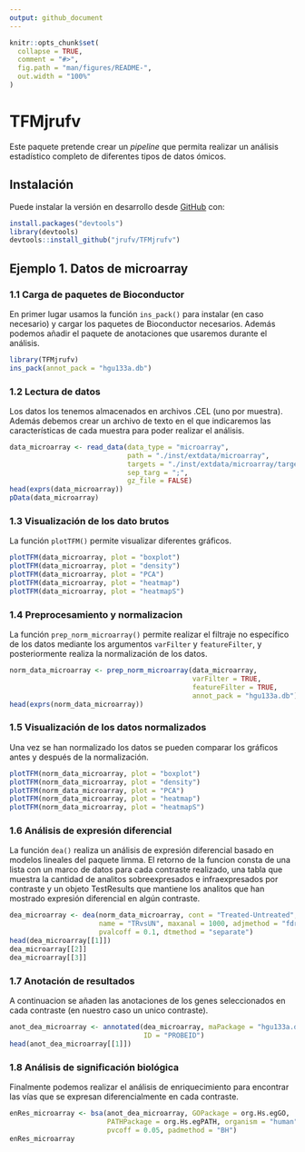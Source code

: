```yaml
---
output: github_document
---
```


<!-- README.md is generated from README.Rmd. Please edit that file -->

```r
knitr::opts_chunk$set(
  collapse = TRUE,
  comment = "#>",
  fig.path = "man/figures/README-",
  out.width = "100%"
)
```

# TFMjrufv

<!-- badges: start -->
<!-- badges: end -->

Este paquete pretende crear un *pipeline* que permita realizar un análisis estadístico completo de diferentes tipos de datos ómicos.

## Instalación

Puede instalar la versión en desarrollo desde [GitHub](https://github.com) con:

```r
install.packages("devtools")
library(devtools)
devtools::install_github("jrufv/TFMjrufv")
```

## Ejemplo 1. Datos de microarray

### 1.1 Carga de paquetes de Bioconductor
En primer lugar usamos la función `ins_pack()` para instalar (en caso necesario) y cargar los paquetes de Bioconductor necesarios. Además podemos añadir el paquete de anotaciones que usaremos durante el análisis.

```r
library(TFMjrufv)
ins_pack(annot_pack = "hgu133a.db")
```

### 1.2 Lectura de datos
Los datos los tenemos almacenados en archivos .CEL (uno por muestra). Además debemos crear un archivo de texto en el que indicaremos las características de cada muestra para poder realizar el análisis.

```r
data_microarray <- read_data(data_type = "microarray",
                             path = "./inst/extdata/microarray",
                             targets = "./inst/extdata/microarray/targets.csv",
                             sep_targ = ";",
                             gz_file = FALSE)
head(exprs(data_microarray))
pData(data_microarray)
```

### 1.3 Visualización de los dato brutos
La función `plotTFM()` permite visualizar diferentes gráficos.

```r
plotTFM(data_microarray, plot = "boxplot")
plotTFM(data_microarray, plot = "density")
plotTFM(data_microarray, plot = "PCA")
plotTFM(data_microarray, plot = "heatmap")
plotTFM(data_microarray, plot = "heatmapS")
```

### 1.4 Preprocesamiento y normalizacion
La función `prep_norm_microarray()` permite realizar el filtraje no específico de los datos mediante los argumentos `varFilter` y `featureFilter`, y posteriormente realiza la normalización de los datos.

```r
norm_data_microarray <- prep_norm_microarray(data_microarray,
                                             varFilter = TRUE,
                                             featureFilter = TRUE,
                                             annot_pack = "hgu133a.db")
head(exprs(norm_data_microarray))
```

### 1.5 Visualización de los datos normalizados
Una vez se han normalizado los datos se pueden comparar los gráficos antes y después de la normalización.

```r
plotTFM(norm_data_microarray, plot = "boxplot")
plotTFM(norm_data_microarray, plot = "density")
plotTFM(norm_data_microarray, plot = "PCA")
plotTFM(norm_data_microarray, plot = "heatmap")
plotTFM(norm_data_microarray, plot = "heatmapS")
```

### 1.6 Análisis de expresión diferencial
La función `dea()` realiza un análisis de expresión diferencial basado en modelos lineales del paquete limma. El retorno de la funcion consta de una lista con un marco de datos para cada contraste realizado, una tabla que muestra la cantidad de analitos sobreexpresados e infraexpresados por contraste y un objeto TestResults que mantiene los analitos que han mostrado expresión diferencial en algún contraste. 

```r
dea_microarray <- dea(norm_data_microarray, cont = "Treated-Untreated",
                      name = "TRvsUN", maxanal = 1000, adjmethod = "fdr",
                      pvalcoff = 0.1, dtmethod = "separate")
head(dea_microarray[[1]])
dea_microarray[[2]]
dea_microarray[[3]]
```

### 1.7 Anotación de resultados
A continuacion se añaden las anotaciones de los genes seleccionados en cada contraste (en nuestro caso un unico contraste).

```r
anot_dea_microarray <- annotated(dea_microarray, maPackage = "hgu133a.db",
                                 ID = "PROBEID")
head(anot_dea_microarray[[1]])
```

### 1.8 Análisis de significación biológica
Finalmente podemos realizar el análisis de enriquecimiento para encontrar las vías que se expresan diferencialmente en cada contraste.

```r
enRes_microarray <- bsa(anot_dea_microarray, GOPackage = org.Hs.egGO,
                        PATHPackage = org.Hs.egPATH, organism = "human",
                        pvcoff = 0.05, padmethod = "BH")
enRes_microarray
```
